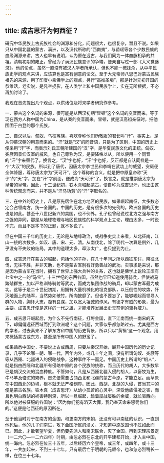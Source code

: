 ```yaml
---
---
---
```

title: 成吉思汗为何西征？
---




研究中华民族上古氏族社会的渊源和分化，问题很大，也很复杂，暂且不说。如果只从中国北疆的蒙古、满洲，以及汉代所称的“西南夷”，与苗瑶等各个少数民族的血缘渊源来讲，古人也早有说明，认为原在远古，与我们同为一体血脉相承的共祖。清朝初期的雍正，曾经为了满汉民族意识的争端，便亲自写过一部《大义觉迷录》。他的论点，虽然一直没有被汉人学者所承认，但也不能一概抹杀，从中华民族史学的观点来讲，应该算也是富有创意的论文。至于大元帝师八思巴对蒙古民族祖先的来源，用了印度小乘佛学上的观点，另行“高推圣境”，那是针对元初开国的恭维话，老实说，是凭空捉影，在人类学上和中国民族学上，实在无所根据，不必再加讨论了。

我现在首先提出几个观点，以供诸位及将来学者研究作参考。

一、蒙古这个名词的来源，很可能是从西汉初期“冒顿”这个名词的变音而来。等于现在西方人称中国为China，是从秦的变音而来。冒顿，就是汉高祖亲征时，把他围困于白登的那个氏族。

二、自汉以后，匈奴、乌桓等族，喜欢尊称他们所敬服的君长叫“汗”。事实上，是从仰慕汉朝的用意而来的。“汗”就是“汉”的同音语，只是为了区别，中国的历史上便采用“汗”字，而表示刘氏王朝所建国的“汉”字，是华夏民族文化的正统。匈奴、突厥因景仰汉室的威风，也自己尊称为汉，是要降格以从，所以便用一个同音的“汗”字来替代了。换言之，“汉”字也好，“汗”字也好，反正都是自认同样是一个“大汉”的民族。所以到了唐代，因唐太宗李世民和李靖在武功上的威望，突厥便全体降服，尊称唐太宗为“天可汗”。这个尊称的含义，就是把中原皇帝称“天子”的“天”字，加在“汗”字前面，便成为“天可汗”了。换言之，就是推崇唐太宗为皇帝的皇帝。因此，十三世纪初，铁木真崛起蒙古，便自称为成吉思汗，也正由这种传统观念而来，并不是从“汗马功劳”的“汗”字取名的。

三、在中外的历史上，凡是原先居住在北方地区的民族，如果崛起南征，大多数必定会占领南方，统一全国的。中国的历史，是有很多次的先例的。欧洲各国的历史也是如此。甚至十八世纪新兴的美国，也不例外。孔子也曾经说过北方之强与南方之强的异同，那是从地球物理与地区民族性的科学观点上立论，理由太多，一时说不完，而且不是本书的正题，就不多说了。

但在中国三千年的历史上，无论是从地缘政治，或战争史实上来看，从北征南，江山一统的次数多，如汉、唐、宋、元、清。从南伐北，除了明代一次算是例外，几乎没有不失败的结局。其中的道理太多，牵涉太广，也只提到为止。

四、成吉思汗在蒙古的崛起，包括他的子孙，在几十年间之所以西征东讨，南征北伐，无往不胜，并非天助，也不是蒙古军别有好勇善战的武功。实事求是来说，那是因为蒙古军在当时，拥有了世界上强大兵种的关系，这也就是佛学上说轮王须有七宝中之一的“马宝”。十三世纪的东西各国，虽然也早已知道使用骑兵，但使战马繁殖群生，加以严格训练骑射等武功，而成为集团作战的骑兵，却以蒙古军最为成功。这等于是二十世纪初期，用拥有大量机械化的坦克部队，以压倒性的攻势，歼灭地面上的陆军，当然势如破竹，所向披靡了。但也不要忘了，能够崛起而领导人群的人物，胸怀大志，腹有良谋，加以宽大坦诚的作风，有德才有威的形象，最为主要。成吉思汗便是这样的一代之雄，才能培养发展出史无前例的骑兵威力。

五、成吉思汗崛起后，为什么不先行南征，打垮金国，直下江南而统一南宋的天下，却偏偏远征西域而打到欧洲呢？这个问题，大家似乎都忽略过去。尤其是西方的学者，过去素来不了解东方和中国的历史背景，所以只以“黄祸”这一个观念，用来概括蒙古或东方，甚至是所有中国人的野蛮了。

如果熟悉中国史，不要说上古或西周，只要从秦汉开始，展开中国历代的历史记录，几乎不论哪一朝、哪一代，百年内外，或几十年之间，没有所谓匈奴、突厥等等从西陲、北疆进入的侵略战争，这种事件不一而足。中国历史上所谓的“胡人”，就是指由西陲和北疆所有侵略中原的各个民族的统称，而且历代的胡人，大多数早已是胡汉交流的混血种族。不管如何，凡是从西陲北疆入侵的胡人，以畜牧为生，牛马羊及骆驼的繁养，首先便需要占领西北和北疆的蒙古草原，才能立足。而草原在中国西北的边境，根本就无法严格划界。因此，西胡、北胡的入侵，首当其冲的便是蒙古各族。铁木真（成吉思汗）从幼小孤苦的心灵中，深受他族侵凌之害，而且也明白西胡的祸害特别深，所以一旦崛起，趁着屡战屡胜的余威，就长驱西向。所以他对被征服的各国说：“因为你们犯有滔天大罪，我乃奉天命来惩罚你们的。”这便是他西征的原因所在。

至于他当时对于在南方的金国，和更南方的宋朝，还没有可以南征的认识，一直到他死后，他的儿子们南进，攻下金国所属的潼关，才知道中原故国也不过如此而已。因此，才敢奢望华夏，但仍要先派人和南宋联合，灭了金国。再到宋理宗景定（一二六〇—一二六四年）时期，由忽必烈在东北的开平建都开始，才入主中国，统一海内。忽必烈在位三十五年，以后经历六个皇帝，或三年，或四年，或十三年，一共加起来，不到三十七年，只有最后亡于明朝的元顺帝，也和忽必烈稍长一样，在位三十七年。